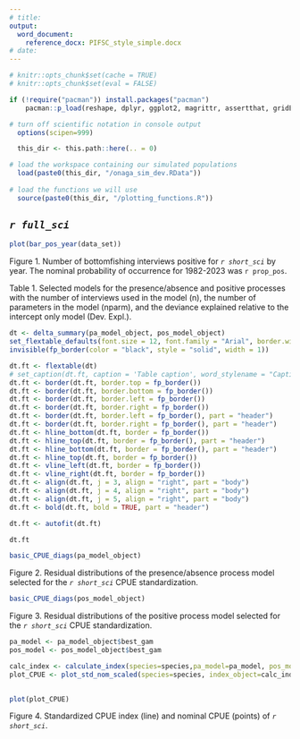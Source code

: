 ```yaml
---
# title: 
output: 
  word_document:
    reference_docx: PIFSC_style_simple.docx
# date: 
---
```


``` r
# knitr::opts_chunk$set(cache = TRUE)
# knitr::opts_chunk$set(eval = FALSE)

if (!require("pacman")) install.packages("pacman")
    pacman::p_load(reshape, dplyr, ggplot2, magrittr, assertthat, gridExtra, readxl, this.path, kableExtra, flextable, gt, officer)

# turn off scientific notation in console output
  options(scipen=999)

  this_dir <- this.path::here(.. = 0)

# load the workspace containing our simulated populations
  load(paste0(this_dir, "/onaga_sim_dev.RData"))
  
# load the functions we will use
  source(paste0(this_dir, "/plotting_functions.R")) 


```

## *`r full_sci`*

```r
plot(bar_pos_year(data_set))
```

Figure 1. Number of bottomfishing interviews positive for *`r short_sci`* by year. The nominal probability of occurrence for 1982-2023 was `r prop_pos`.

|

| Table 1. Selected models for the presence/absence and positive processes with the number of interviews used in the model (n), the number of parameters in the model (nparm), and the deviance explained relative to the intercept only model (Dev. Expl.).

```r

dt <- delta_summary(pa_model_object, pos_model_object)
set_flextable_defaults(font.size = 12, font.family = "Arial", border.width = 1, border.color = "black", font.color = "black")
invisible(fp_border(color = "black", style = "solid", width = 1))

dt.ft <- flextable(dt)
# set_caption(dt.ft, caption = 'Table caption', word_stylename = "Caption")
dt.ft <- border(dt.ft, border.top = fp_border())
dt.ft <- border(dt.ft, border.bottom = fp_border())
dt.ft <- border(dt.ft, border.left = fp_border())
dt.ft <- border(dt.ft, border.right = fp_border())
dt.ft <- border(dt.ft, border.left = fp_border(), part = "header")
dt.ft <- border(dt.ft, border.right = fp_border(), part = "header")
dt.ft <- hline_bottom(dt.ft, border = fp_border())
dt.ft <- hline_top(dt.ft, border = fp_border(), part = "header")
dt.ft <- hline_bottom(dt.ft, border = fp_border(), part = "header")
dt.ft <- hline_top(dt.ft, border = fp_border())
dt.ft <- vline_left(dt.ft, border = fp_border())
dt.ft <- vline_right(dt.ft, border = fp_border())
dt.ft <- align(dt.ft, j = 3, align = "right", part = "body")
dt.ft <- align(dt.ft, j = 4, align = "right", part = "body")
dt.ft <- align(dt.ft, j = 5, align = "right", part = "body")
dt.ft <- bold(dt.ft, bold = TRUE, part = "header")

dt.ft <- autofit(dt.ft)

dt.ft
```

```r
basic_CPUE_diags(pa_model_object)
```

Figure 2. Residual distributions of the presence/absence process model selected for the *`r short_sci`* CPUE standardization.


```r
basic_CPUE_diags(pos_model_object)
```

Figure 3. Residual distributions of the positive process model selected for the *`r short_sci`* CPUE standardization.


```r
pa_model <- pa_model_object$best_gam
pos_model <- pos_model_object$best_gam	
```

```r
calc_index <- calculate_index(species=species,pa_model=pa_model, pos_model=pos_model)  
plot_CPUE <- plot_std_nom_scaled(species=species, index_object=calc_index, data_set=data_set)
  
```

```r
plot(plot_CPUE)
```

Figure 4. Standardized CPUE index (line) and nominal CPUE (points) of *`r short_sci`*.




